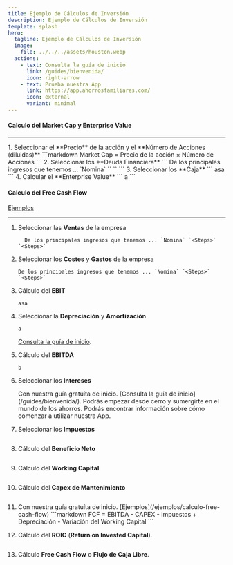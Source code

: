 ```yaml
---
title: Ejemplo de Cálculos de Inversión
description: Ejemplo de Cálculos de Inversión
template: splash
hero:
  tagline: Ejemplo de Cálculos de Inversión
  image:
    file: ../../../assets/houston.webp
  actions:
    - text: Consulta la guía de inicio
      link: /guides/bienvenida/
      icon: right-arrow
    - text: Prueba nuestra App
      link: https://app.ahorrosfamiliares.com/
      icon: external
      variant: minimal
---
```



#### Calculo del Market Cap y Enterprise Value

---

<Steps>
1. Seleccionar el **Precio** de la acción y el **Número de Acciones (diluidas)**
	```markdown
	  Market Cap = Precio de la acción × Número de Acciones
	```
2. Seleccionar los **Deuda Financiera**
	```
  	De los principales ingresos que tenemos ... `Nomina` `<Steps>` `<Steps>`
	```
3. Seleccionar los **Caja**
	```
    asa
	```
4. Calcular el **Enterprise Value**
	```
    a
	```
</Steps>

#### Calculo del Free Cash Flow

[Ejemplos](./calculo-free-cash-flow)

---

<Steps>

1. Seleccionar las **Ventas** de la empresa
	```
	  De los principales ingresos que tenemos ... `Nomina` `<Steps>` `<Steps>`
	```
2. Seleccionar los **Costes** y **Gastos** de la empresa
	```
  	De los principales ingresos que tenemos ... `Nomina` `<Steps>` `<Steps>`
	```
3. Cálculo del **EBIT**
	```
    asa
	```
4. Seleccionar la **Depreciación** y **Amortización**
	```
    a
	```
    [Consulta la guía de inicio](/guides/bienvenida/).
5. Cálculo del **EBITDA**
	```
    b
	```
6. Seleccionar los **Intereses**
	
    <Card title="Guía Base : Inversión en valor." icon="open-book">
	    Con nuestra guía gratuíta de inicio. [Consulta la guía de inicio](/guides/bienvenida/).
	    Podrás empezar desde cerro y sumergirte en el mundo de los ahorros.
	    Podrás encontrar información sobre cómo comenzar a utilizar nuestra App.
	  </Card>
	
7. Seleccionar los **Impuestos**
	```
	```
8. Cálculo del **Beneficio Neto**
	```
	```
9. Cálculo del **Working Capital**
	```
	```
10. Cálculo del **Capex de Mantenimiento**
	```
	```
11. 
    <Card title="Cálculo del **FCF** (**Free Cash Flow**)" icon="open-book">
	    Con nuestra guía gratuíta de inicio. [Ejemplos](/ejemplos/calculo-free-cash-flow)
      ```markdown	
      FCF = EBITDA - CAPEX - Impuestos + Depreciación - Variación del Working Capital
      ```	
	  </Card>
12. Cálculo del **ROIC** (**Return on Invested Capital**).
	```
	```
13. Cálculo **Free Cash Flow** o **Flujo de Caja Libre**.
	```
	```

</Steps>

